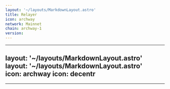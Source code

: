 ```yaml
---
layout: '~/layouts/MarkdownLayout.astro'
title: Relayer
icon: archway
network: Mainnet
chain: archway-1
version:  
---
```


---
layout: '~/layouts/MarkdownLayout.astro'  layout: '~/layouts/MarkdownLayout.astro'  
icon: archway                             icon: decentr
---
--------------
